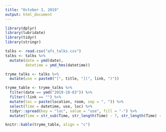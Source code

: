 ---
title: "October 3, 2019"
output: html_document
---

```{r, echo = FALSE, message = FALSE, warning = FALSE}
library(dplyr)
library(lubridate)
library(tidyr)
library(stringr)

talks <- read.csv("afs_talks.csv")
talks <- talks %>%
  mutate(date = ymd(date),
         datetime = ymd_hms(datetime))

tryme_talks <- talks %>%
  mutate(use = paste0("[", title, "](", link, ")"))

tryme_table <- tryme_talks %>%
  filter(date == ymd("2019-10-03")) %>%
  filter(!link == "") %>%
  mutate(loc = paste(location, room, sep = ", ")) %>%
  select(Time = datetime, use, loc) %>%
  tidyr::spread(key = "loc", value = "use", fill = "-") %>%
  mutate(Time = str_sub(Time, str_length(Time) - 7, str_length(Time) - 3))

knitr::kable(tryme_table, align = "c")
```